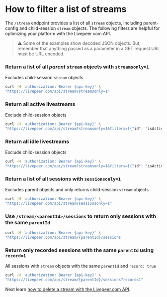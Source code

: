 
<DocsLayout title="How to filter a list of streams - Livepeer.com" description="How to filter a list of streams">

# How to filter a list of streams

The `/stream` endpoint provides a list of all `stream` objects, including parent-config and child-session `stream` objects. The following filters are helpful for optimizing your platform with the Livepeer.com API.

> ⚠️ Some of the examples show decoded JSON objects. But, remember that anything passed as a parameter in a GET request URL must be URL encoded.

### Return a list of all *parent* `stream` objects with `streamsonly=1`
Excludes child-session `stream` objects

```bash
curl -H 'authorization: Bearer {api-key}' \
"https://livepeer.com/api/stream?streamsonly=1"
```

### Return all active livestreams
Exclude child-session objects

```bash
curl -H 'authorization: Bearer {api-key}' \
"https://livepeer.com/api/stream?streamsonly=1&filters=[{"id": "isActive", "value": true}]"
```

### Return all idle livestreams
Exclude child-session objects
```bash
curl -H 'authorization: Bearer {api-key}' \
"https://livepeer.com/api/stream?streamsonly=1&filters=[{"id": "isActive", "value": false}]"
```

### Return a list of all sessions with `sessionsonly=1`
Excludes parent objects and only returns child-session `stream` objects

```bash
curl -H 'authorization: Bearer {api-key}' \
"https://livepeer.com/api/stream?sessionsonly=1"
```
### Use `/stream/<parentId>/sessions` to return only sessions with the same `parentId`

```bash
curl -H 'authorization: Bearer {api-key}' \
"https://livepeer.com/api/stream/{parentId}/sessions
```

### Return only recorded sessions with the same `parentId` using `record=1`
All sessions with `stream` objects with the same `parentId` and `record: true`

```bash
curl -H 'authorization: Bearer {api-key}' \
"https://livepeer.com/api/stream/{parentId}/sessions?record=1"
```

Next learn
[how to delete a stream with the Livepeer.com API](/docs/guides/api/delete-a-stream).

</DocsLayout>
